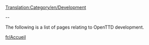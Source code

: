 [[Translation:Category/en/Development]]

--

The following is a list of pages relating to OpenTTD development.


[[fr/Accueil]]